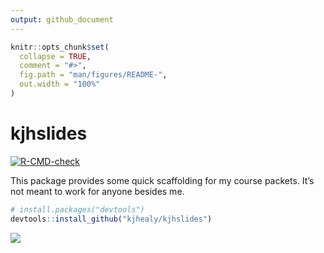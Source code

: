 ```yaml
---
output: github_document
---
```


<!-- README.md is generated from README.Rmd. Please edit that file -->

```r
knitr::opts_chunk$set(
  collapse = TRUE,
  comment = "#>",
  fig.path = "man/figures/README-",
  out.width = "100%"
)
```

# kjhslides

<!-- badges: start -->
[![R-CMD-check](https://github.com/kjhealy/kjhslides/workflows/pkgdown/badge.svg)](https://github.com/kjhealy/kjhslides/actions)
<!-- badges: end -->

This package provides some quick scaffolding for my course packets. It's not meant to work for anyone besides me.

``` r
# install.packages("devtools")
devtools::install_github("kjhealy/kjhslides")
```

<img src="man/figures/template-slides.png">

